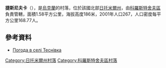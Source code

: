 {{coord|50|22|41|N|29|1|35|E|scale:30000|display=title}}

'''捷斯尼夫卡'''（{{lang-uk|Теснівка}}），是[[烏克蘭|烏克蘭]]的村落，位於該國北部[[日托米爾州|日托米爾州]]，由[[科羅斯特舍夫區|科羅斯特舍夫區]]負責管轄，面積1.58平方公里，海拔高度186米，2001年人口267，人口密度每平方公里168.77人。

==參考資料==
* [http://weather.in.ua/ua/zhitomirskaja/26072 Погода в селі Теснівка] {{Wayback|url=http://weather.in.ua/ua/zhitomirskaja/26072 |date=20111219164110 }}

{{DEFAULTSORT:Теснівка}}
[[Category:日托米爾州村落|Category:日托米爾州村落]]
[[Category:科羅斯特舍夫區村落|Category:科羅斯特舍夫區村落]]


{{Zhytomyr-geo-stub}}